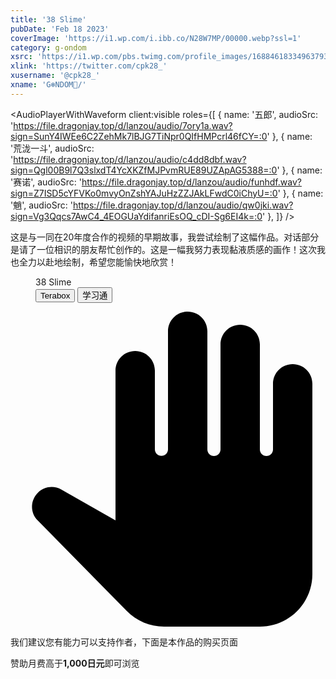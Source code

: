 ```yaml
---
title: '38 Slime'
pubDate: 'Feb 18 2023'
coverImage: 'https://i1.wp.com/i.ibb.co/N28W7MP/00000.webp?ssl=1'
category: g-ondom
xsrc: 'https://i1.wp.com/pbs.twimg.com/profile_images/1688461833496379392/e-I3DxHx.jpg'
xlink: 'https://twitter.com/cpk28_'
xusername: '@cpk28_'
xname: 'G❄️NDOM🔞/'
---
```


<AudioPlayerWithWaveform
client:visible
  roles={[
    { name: '五郎', audioSrc: 'https://file.dragonjay.top/d/lanzou/audio/7ory1a.wav?sign=SunY4IWEe6C2ZehMk7lBJG7TiNpr0QIfHMPcrl46fCY=:0' },
    { name: '荒泷一斗', audioSrc: 'https://file.dragonjay.top/d/lanzou/audio/c4dd8dbf.wav?sign=Qgl00B9l7Q3slxdT4YcXKZfMJPvmRUE89UZApAG5388=:0' },
    { name: '赛诺', audioSrc: 'https://file.dragonjay.top/d/lanzou/audio/funhdf.wav?sign=Z7ISD5cYFVKo0mvyOnZshYAJuHzZZJAkLFwdC0iChyU=:0' },
    { name: '魈', audioSrc: 'https://file.dragonjay.top/d/lanzou/audio/qw0jki.wav?sign=Vg3Qqcs7AwC4_4EOGUaYdifanriEsOQ_cDI-Sg6EI4k=:0' },
  ]}
/>

这是与<HoverCardD src="https://i1.wp.com/i.ibb.co/QNkXFwH/image.png" username="@kivo_some_18" des="此为提供声音演出服务之人士所发的信息..." pubDate="666" link="https://twitter.com/kivo_some_18" client:visible/>一同在20年度合作的视频的早期故事，我尝试绘制了这幅作品。对话部分是请了一位相识的朋友帮忙创作的。这是一幅我努力表现黏液质感的画作！这次我也全力以赴地绘制，希望您能愉快地欣赏！

<div class="grid gap-2 grid-cols-2">

<PostImage src1="https://i1.wp.com/i.ibb.co/N28W7MP/00000.webp?ssl=1" src2="https://i1.wp.com/i.ibb.co/bK8M406/00001.webp?ssl=1" text="male_focus, muscular_male, bara, blood, nipples, 1boy, cuts, pectorals, muscular, torn_clothes, injury, armpits, abs, bulge, thighs, solo, bound, thick_thighs" client:visible />

<PostImage src1="https://i1.wp.com/i.ibb.co/VxvVtmC/00002.webp?ssl=1" src2="https://i1.wp.com/i.ibb.co/ZX06Qs0/00004.webp?ssl=1" text="1boy, abs, bara, bare_pectorals, body_hair, bulge, chest_hair, facial_hair, feet_out_of_frame, happy_sex, large_pectorals, male_focus, muscular, muscular_male, nipples, pectorals, short_hair, thick_thighs, thigh_cutout, thighs, tight, torn_bodysuit, yaoi, zabaniya_\, housamo\, assisted_exposure, clothing_cutout, completely_nude, animal_ears, erection, sideburns, navel, multicolored_hair, chibi, bodysuit, undressing_another, medium_hair, skin_tight, dark_blue_hair, covered_abs, stubble, blush, streaked_hair, pectoral_press, overflow, torn_clothes, mature_male, tied_hair, underwear, imminent_fellatio, brown_fur, flaming_eye, master_3_\, housamo\, bare_arms, goatee, cum_on_boy, long_sideburns, solo, interspecies, ass_visible_through_thighs, bound_wrists, size_difference, navel_hair, covered_nipples, crotchless, erection_under_clothes, on_person, open_clothes, black_bodysuit, handsfree_ejaculation, tentacles_on_male, torn_pants, nude, tight_pants, ass, revealing_clothes, collage" client:visible />

</div>

<figure class="relative z-20 mx-auto max-w-3xl pt-10 xl:max-w-none" contenteditable="false">
  <div class="relative block">
    <div class="block">
      <div class="mx-10 my-4 grid justify-items-center gap-3 rounded bg-[rgb(243,245,248)] p-6">
        <div class="block select-none font-[bold]">38 Slime</div>
        <div class="grid gap-2 grid-cols-2">
        <Link client:visible isExternal download="38 Slime" href="https://file.dragonjay.top/d/Terabox/download/38%20Slime.zip?sign=3Nhk8g38tcDtX1r6EDmyKr2EE3i6021qgJlI8CggzkM=:0" target="_blank" rel="noopener referrer" className="mt-1 cursor-pointer bg-transparent text-[-webkit-link] no-underline"
          ><Button client:visible radius="full" className="m-0 box-border h-8 min-w-[120px] cursor-pointer select-none resize-none appearance-none overflow-visible rounded-[80000px] bg-[#0096fa] px-[calc(16px)] py-0 font-[bold] text-sm normal-case leading-none text-white transition-[border-color] delay-[0s,background,color] duration-[0.16s] ease-[ease-out]"><div class="sc-1s35wwu-2 ieoUtK">Terabox</div></Button></Link>
          <Link client:visible isExternal download="38 Slime" href="https://file.dragonjay.top/d/Chaoxing/download/38%20Slime.zip?sign=mkAfK7sinpsi7yfuXQdre9XmeZmvd4umXNnaQxBgmcI=:0" target="_blank" rel="noopener referrer" className="mt-1 cursor-pointer bg-transparent text-[-webkit-link] no-underline"
          ><Button client:visible radius="full" className="m-0 box-border h-8 min-w-[120px] cursor-pointer select-none resize-none appearance-none overflow-visible rounded-[80000px] bg-[#0096fa] px-[calc(16px)] py-0 font-[bold] text-sm normal-case leading-none text-white transition-[border-color] delay-[0s,background,color] duration-[0.16s] ease-[ease-out]"><div class="sc-1s35wwu-2 ieoUtK">学习通</div></Button></Link>
      </div>
      </div>
    </div>
  </div>
</figure>

<div class="my-3 flex scroll-mt-[calc(64px_+_32px)] rounded-xl border border-solid border-[rgba(209,142,0,0.3)] bg-[rgba(255,249,235,0.5)] bg-none px-4 py-3 text-sm font-normal leading-normal tracking-[0px] text-[rgb(28,32,37)] shadow-none">
  <div class="mr-3 flex px-0 pb-0 pt-3 text-[22px] text-[rgb(171,104,0)] opacity-90">
    <svg class="inline-block h-[1em] w-[1em] shrink-0 select-none fill-current text-xl transition-[fill] delay-[0ms] duration-200 ease-in-out" aria-hidden="true" viewBox="0 0 24 24"><path d="M21.5 4c-.83 0-1.5.67-1.5 1.5v5c0 .28-.22.5-.5.5s-.5-.22-.5-.5v-8c0-.83-.67-1.5-1.5-1.5S16 1.67 16 2.5v8c0 .28-.22.5-.5.5s-.5-.22-.5-.5v-9c0-.83-.67-1.5-1.5-1.5S12 .67 12 1.5v8.99c0 .28-.22.5-.5.5s-.5-.22-.5-.5V4.5c0-.83-.67-1.5-1.5-1.5S8 3.67 8 4.5v11.41l-4.12-2.35c-.58-.33-1.3-.24-1.78.22-.6.58-.62 1.54-.03 2.13l6.78 6.89c.75.77 1.77 1.2 2.85 1.2H19c2.21 0 4-1.79 4-4V5.5c0-.83-.67-1.5-1.5-1.5"></path></svg>
  </div>
  <div class="min-w-0 overflow-auto px-0 py-2">
    <p class="m-0 scroll-mt-[calc(64px_+_32px)] text-base font-normal leading-normal tracking-[0px]" id="feedback-description">我们建议您有能力可以支持作者，下面是本作品的购买页面</p>
    <div class="font-[bold] text-sm">赞助月费高于<strong>1,000日元</strong>即可浏览</div>
    <AtherCard title="FANBOX" link="https://g-ondom.fanbox.cc/posts/5324831" icon="" client:visible />
  </div>
</div>

<CopyLinkButton client:visible />
<AppreciateQRCodes client:visible />